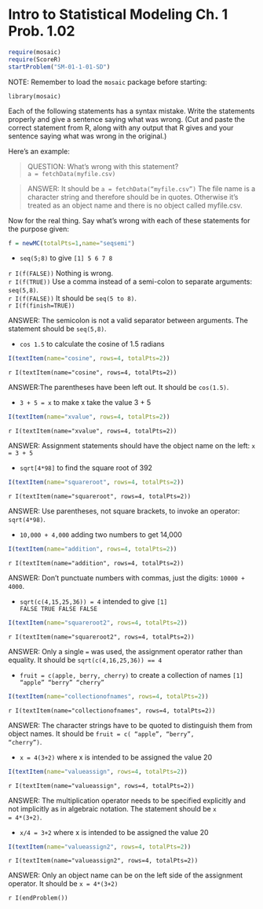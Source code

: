 Intro to Statistical Modeling Ch. 1 Prob. 1.02
========================================================
```r
require(mosaic)
require(ScoreR)
startProblem("SM-01-1-01-SD")
```

NOTE: Remember to load the <code>mosaic</code> package before starting:

<code>library(mosaic)</code>

Each of the following statements has a syntax mistake.  Write the
statements properly and give a sentence saying what was wrong. (Cut and paste the correct statement from R, along with any output that R gives and your sentence saying what was wrong in the original.)

Here's an example:      

>QUESTION: What's wrong with this statement?     
><code>a = fetchData(myfile.csv)</code>     
     


>ANSWER: It should be <code>a = fetchData("myfile.csv")</code>  The file name is a character string and therefore should be in quotes.  Otherwise it's treated as an object name and there is no object called myfile.csv.     
     



Now for the real thing.  Say what's wrong with each of these
statements for the purpose given:

```r
f = newMC(totalPts=1,name="seqsemi")
```
* <code>seq(5;8)</code> to give <code>[1] 5 6 7 8</code>
  
`r I(f(FALSE))` Nothing is wrong.     
`r I(f(TRUE))` Use a comma instead of a semi-colon to separate arguments:  <code>seq(5,8)</code>.     
`r I(f(FALSE))` It should be <code>seq(5 to 8)</code>.  
`r I(f(finish=TRUE))`

<aside>
ANSWER: The semicolon is not a valid separator between arguments.  The statement should be <code>seq(5,8)</code>.
</aside>

* <code>cos 1.5</code> to calculate the cosine of 1.5 radians
 
```r
I(textItem(name="cosine", rows=4, totalPts=2))
```

`r I(textItem(name="cosine", rows=4, totalPts=2))`

<aside>
ANSWER:The parentheses have been left out.  It should be <code>cos(1.5)</code>.
</aside>

* <code>3 + 5 = x</code> to make x take the value 3 + 5
 
```r
I(textItem(name="xvalue", rows=4, totalPts=2))
```

`r I(textItem(name="xvalue", rows=4, totalPts=2))`

<aside>
ANSWER: Assignment statements should have the object name on the left: <code>x = 3 + 5</code>
</aside>

* <code>sqrt[4*98]</code> to find the square root of 392
 
```r
I(textItem(name="squareroot", rows=4, totalPts=2))
```

`r I(textItem(name="squareroot", rows=4, totalPts=2))`

<aside>
ANSWER: Use parentheses, not square brackets, to invoke an operator: <code>sqrt(4*98)</code>.
</aside>

* <code>10,000 + 4,000</code> adding two numbers to get 14,000
 
```r
I(textItem(name="addition", rows=4, totalPts=2))
```

`r I(textItem(name="addition", rows=4, totalPts=2))`

<aside>
ANSWER: Don't punctuate numbers with commas, just the digits: <code>10000 + 4000</code>.
</aside>

* <code>sqrt(c(4,15,25,36)) = 4</code> intended to give
 <code>[1] FALSE TRUE FALSE FALSE</code>
 
```r
I(textItem(name="squareroot2", rows=4, totalPts=2))
```

`r I(textItem(name="squareroot2", rows=4, totalPts=2))`

<aside>
ANSWER: Only a single <code>=</code> was used, the assignment operator rather than equality.  It should be <code>sqrt(c(4,16,25,36)) == 4</code>
</aside>

* <code>fruit = c(apple, berry, cherry)</code> to create a collection of names
 <code>[1] "apple" "berry" "cherry"</code>
 
```r
I(textItem(name="collectionofnames", rows=4, totalPts=2))
```

`r I(textItem(name="collectionofnames", rows=4, totalPts=2))`

<aside>
ANSWER: The character strings have to be quoted to distinguish them from object names.  It should be <code>fruit = c( "apple", "berry", "cherry")</code>.
</aside>

* <code>x = 4(3+2)</code> where x is intended to be assigned the value 20

```r
I(textItem(name="valueassign", rows=4, totalPts=2))
```

`r I(textItem(name="valueassign", rows=4, totalPts=2))`

<aside>
ANSWER: The multiplication operator needs to be specified explicitly and not implicitly as in algebraic notation.  The statement should be <code>x = 4*(3+2)</code>.
</aside>

* <code>x/4 = 3+2</code> where x is intended to be assigned the value 20

```r
I(textItem(name="valueassign2", rows=4, totalPts=2))
```

`r I(textItem(name="valueassign2", rows=4, totalPts=2))`

<aside>
ANSWER: Only an object name can be on the left side of the assignment operator.  It should be <code>x = 4*(3+2)</code>
</aside>

`r I(endProblem())`
